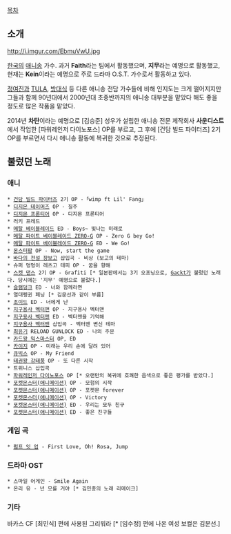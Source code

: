 [[목차]]

== 소개 ==

http://i.imgur.com/EbmuVwU.jpg

[[한국]]의 [[애니송]] 가수. 과거 '''Faith'''라는 팀에서 활동했으며, '''지무'''라는 예명으로 활동했고, 현재는 '''Kein'''이라는 예명으로 주로 드라마 O.S.T. 가수로서 활동하고 있다.

[[정여진]]과 [[TULA]], [[방대식]] 등 다른 애니송 전담 가수들에 비해 인지도는 크게 떨어지지만 그들과 함께 90년대에서 2000년대 초중반까지의 애니송 대부분을 맡았다 해도 좋을 정도로 많은 작품을 맡았다.

2014년 '''차탄'''이라는 예명으로 [김승준] 성우가 설립한 애니송 전문 제작회사 '''사운디스트'''에서 작업한 [파워레인저 다이노포스] OP를 부르고, 그 후에 [건담 빌드 파이터즈] 2기 OP를 부르면서 다시 애니송 활동에 복귀한 것으로 추정된다.

== 불렀던 노래 ==
=== 애니 ===
 * [[건담 빌드 파이터즈]] 2기 OP -「wimp ft Lil' Fang」
 * [[디지몬 테이머즈]] OP - 질주
 * [[디지몬 프론티어]] OP - 디지몬 프론티어
 * 러키 프레드
 * [[메탈 베이블레이드]] ED - Boys~ 빛나는 미래로
 * [[메탈 파이트 베이블레이드 ZERO-G]] OP - Zero G bey Go!
 * [[메탈 파이트 베이블레이드 ZERO-G]] ED - We Go!
 * [[몬스터팜]] OP - Now, start the game
 * [[바다의 전설 장보고]] 삽입곡 - 비상 (보고의 테마)
 * 슈퍼 멍멍이 레츠고 테피 OP - 꿈을 향해
 * [[스켓 댄스]] 2기 OP - Grafiti [* 일본판에서는 3기 오프닝으로, [[Gackt]]가 불렀던 노래다. 당시에는 '지무' 예명으로 불렀다.]
 * [[슬램덩크]] ED - 너와 함께라면
 * 열대펭귄 페닝 [* 김문선과 같이 부름]
 * [[조이드]] ED - 너에게 난
 * [[지구용사 벡터맨]] OP - 지구용사 벡터맨
 * [[지구용사 벡터맨]] ED - 벡터맨을 기억해
 * [[지구용사 벡터맨]] 삽입곡 - 벡터맨 변신 테마
 * [[최유기]] RELOAD GUNLOCK ED - 나의 주문
 * [[카드왕 믹스마스터]] OP, ED
 * [[카이지]] OP - 미래는 우리 손에 달려 있어
 * [[큐빅스]] OP - My Friend
 * [[태권왕 강태풍]] OP - 또 다른 시작
 * 트위니스 삽입곡
 * [[파워레인저 다이노포스]] OP [* 오랜만의 복귀에 호쾌한 음색으로 좋은 평가를 받았다.]
 * [[포켓몬스터(애니메이션)]] OP - 모험의 시작
 * [[포켓몬스터(애니메이션)]] OP - 포켓몬 forever
 * [[포켓몬스터(애니메이션)]] OP - Victory
 * [[포켓몬스터(애니메이션)]] ED - 우리는 모두 친구
 * [[포켓몬스터(애니메이션)]] ED - 좋은 친구들

=== 게임 곡 ===
 * [[펌프 잇 업]] - First Love, Oh! Rosa, Jump

=== 드라마 OST === 
 * 스마일 어게인 - Smile Again
 * 온리 유 - 넌 모를 거야 [* 김민종의 노래 리메이크]



=== 기타 ===
바카스 CF [최민식] 편에 사용된 그리워라 [* [임수정] 편에 나온 여성 보컬은 김문선.]

